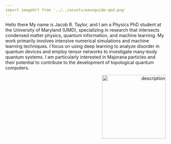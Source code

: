 ---
---

Hello there
My name is Jacob R. Taylor, and I am a Physics PhD student at the University of Maryland (UMD), specializing in research that intersects condensed matter physics, quantum information, and machine learning. My work primarily involves intensive numerical simulations and machine learning techniques. I focus on using deep learning to analyze disorder in quantum devices and employ tensor networks to investigate many-body quantum systems. I am particularly interested in Majorana particles and their potential to contribute to the development of topological quantum computers.
<p align="right">
  <img src={imageUrl} alt="description" width="200" />
</p>